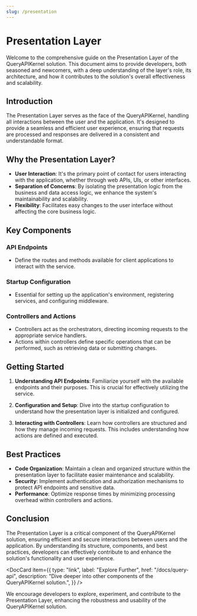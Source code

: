 ```yaml
---
slug: /presentation
---
```



# Presentation Layer

Welcome to the comprehensive guide on the Presentation Layer of the QueryAPIKernel solution. This document aims to provide developers, both seasoned and newcomers, with a deep understanding of the layer's role, its architecture, and how it contributes to the solution's overall effectiveness and scalability.

## Introduction

The Presentation Layer serves as the face of the QueryAPIKernel, handling all interactions between the user and the application. It's designed to provide a seamless and efficient user experience, ensuring that requests are processed and responses are delivered in a consistent and understandable format.

## Why the Presentation Layer?

- **User Interaction**: It's the primary point of contact for users interacting with the application, whether through web APIs, UIs, or other interfaces.
- **Separation of Concerns**: By isolating the presentation logic from the business and data access logic, we enhance the system's maintainability and scalability.
- **Flexibility**: Facilitates easy changes to the user interface without affecting the core business logic.

## Key Components

### API Endpoints

- Define the routes and methods available for client applications to interact with the service.

### Startup Configuration

- Essential for setting up the application's environment, registering services, and configuring middleware.

### Controllers and Actions

- Controllers act as the orchestrators, directing incoming requests to the appropriate service handlers.
- Actions within controllers define specific operations that can be performed, such as retrieving data or submitting changes.

## Getting Started

1. **Understanding API Endpoints**: Familiarize yourself with the available endpoints and their purposes. This is crucial for effectively utilizing the service.

2. **Configuration and Setup**: Dive into the startup configuration to understand how the presentation layer is initialized and configured.

3. **Interacting with Controllers**: Learn how controllers are structured and how they manage incoming requests. This includes understanding how actions are defined and executed.

## Best Practices

- **Code Organization**: Maintain a clean and organized structure within the presentation layer to facilitate easier maintenance and scalability.
- **Security**: Implement authentication and authorization mechanisms to protect API endpoints and sensitive data.
- **Performance**: Optimize response times by minimizing processing overhead within controllers and actions.

## Conclusion

The Presentation Layer is a critical component of the QueryAPIKernel solution, ensuring efficient and secure interactions between users and the application. By understanding its structure, components, and best practices, developers can effectively contribute to and enhance the solution's functionality and user experience.

<DocCard
  item={{
    type: "link",
    label: "Explore Further",
    href: "/docs/query-api",
    description:
      "Dive deeper into other components of the QueryAPIKernel solution.",
  }}
/>

We encourage developers to explore, experiment, and contribute to the Presentation Layer, enhancing the robustness and usability of the QueryAPIKernel solution.
